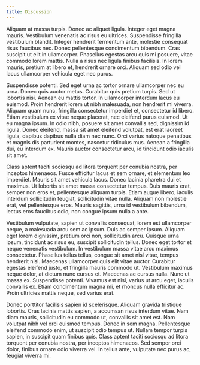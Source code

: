 ```yaml
---
title: Discussion
---
```


Aliquam at massa turpis. Donec ac aliquet ligula. Integer eget magna mauris. Vestibulum venenatis ac risus eu ultrices. Suspendisse fringilla vestibulum blandit. Integer hendrerit fermentum ante, molestie consequat risus faucibus nec. Donec pellentesque condimentum bibendum. Cras suscipit ut elit in ullamcorper. Phasellus egestas arcu quis mi posuere, vitae commodo lorem mattis. Nulla a risus nec ligula finibus facilisis. In lorem mauris, pretium at libero et, hendrerit ornare orci. Aliquam sed odio vel lacus ullamcorper vehicula eget nec purus.

Suspendisse potenti. Sed eget urna ac tortor ornare ullamcorper nec eu urna. Donec quis auctor metus. Curabitur quis pretium turpis. Sed ut lobortis nisi. Aenean eu mattis tortor. In ullamcorper interdum lacus eu euismod. Proin hendrerit lorem ut nibh malesuada, non hendrerit mi viverra. Aliquam quam nunc, fringilla consectetur imperdiet et, consectetur id libero. Etiam vestibulum ex vitae neque placerat, nec eleifend purus euismod. Ut eu magna ipsum. In odio nibh, posuere sit amet convallis sed, dignissim id ligula. Donec eleifend, massa sit amet eleifend volutpat, est erat laoreet ligula, dapibus dapibus nulla diam nec nunc. Orci varius natoque penatibus et magnis dis parturient montes, nascetur ridiculus mus. Aenean a fringilla dui, eu interdum ex. Mauris auctor consectetur arcu, id tincidunt odio iaculis sit amet.

Class aptent taciti sociosqu ad litora torquent per conubia nostra, per inceptos himenaeos. Fusce efficitur lacus et sem ornare, et elementum leo imperdiet. Mauris sit amet vehicula lacus. Donec lacinia pharetra dui et maximus. Ut lobortis sit amet massa consectetur tempus. Duis mauris erat, semper non eros et, pellentesque aliquam turpis. Etiam augue libero, iaculis interdum sollicitudin feugiat, sollicitudin vitae nulla. Aliquam non molestie erat, vel pellentesque eros. Mauris sagittis, urna id vestibulum bibendum, lectus eros faucibus odio, non congue ipsum nulla a ante.

Vestibulum vulputate, sapien ut convallis consequat, lorem est ullamcorper neque, a malesuada arcu sem ac ipsum. Duis ac semper ipsum. Aliquam eget lorem dignissim, pretium orci non, sollicitudin arcu. Quisque urna ipsum, tincidunt ac risus eu, suscipit sollicitudin tellus. Donec eget tortor et neque venenatis vestibulum. In vestibulum massa vitae arcu maximus consectetur. Phasellus tellus tellus, congue sit amet nisl vitae, tempus hendrerit nisi. Maecenas ullamcorper quis elit vitae auctor. Curabitur egestas eleifend justo, et fringilla mauris commodo ut. Vestibulum maximus neque dolor, at dictum nunc cursus et. Maecenas ac cursus nulla. Nunc ut massa ex. Suspendisse potenti. Vivamus est nisi, varius ut arcu eget, iaculis convallis ex. Etiam condimentum magna mi, et rhoncus nulla efficitur ac. Proin ultricies mattis neque, sed varius erat.

Donec porttitor facilisis sapien id scelerisque. Aliquam gravida tristique lobortis. Cras lacinia mattis sapien, a accumsan risus interdum vitae. Nam diam mauris, sollicitudin eu commodo ut, convallis sit amet est. Nam volutpat nibh vel orci euismod tempus. Donec in sem magna. Pellentesque eleifend commodo enim, ut suscipit odio tempus ut. Nullam tempor turpis sapien, in suscipit quam finibus quis. Class aptent taciti sociosqu ad litora torquent per conubia nostra, per inceptos himenaeos. Sed semper orci dolor, finibus ornare odio viverra vel. In tellus ante, vulputate nec purus ac, feugiat viverra mi.

\clearpage